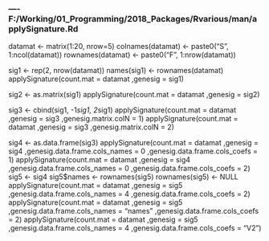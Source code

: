 ### ----  F:/Working/01_Programming/2018_Packages/Rvarious/man/applySignature.Rd 
datamat <- matrix(1:20, nrow=5)
colnames(datamat) <- paste0("S", 1:ncol(datamat))
rownames(datamat) <- paste0("F", 1:nrow(datamat))

sig1 <- rep(2, nrow(datamat))
names(sig1) <- rownames(datamat)
applySignature(count.mat = datamat
			   ,genesig = sig1)


sig2 <- as.matrix(sig1)
applySignature(count.mat = datamat
			   ,genesig = sig2)

sig3 <- cbind(sig1, -1*sig1, 2*sig1)
applySignature(count.mat = datamat
			   ,genesig = sig3
			   ,genesig.matrix.colN = 1)
applySignature(count.mat = datamat
			   ,genesig = sig3
			   ,genesig.matrix.colN = 2)

sig4 <- as.data.frame(sig3)
applySignature(count.mat = datamat
			   ,genesig = sig4
			   ,genesig.data.frame.cols_names = 0
			   ,genesig.data.frame.cols_coefs = 1)
applySignature(count.mat = datamat
			   ,genesig = sig4
			   ,genesig.data.frame.cols_names = 0
			   ,genesig.data.frame.cols_coefs = 2)
sig5 <- sig4
sig5$names <- rownames(sig5)
rownames(sig5) <- NULL
applySignature(count.mat = datamat
			   ,genesig = sig5
			   ,genesig.data.frame.cols_names = 4
			   ,genesig.data.frame.cols_coefs = 2)
applySignature(count.mat = datamat
			   ,genesig = sig5
			   ,genesig.data.frame.cols_names = "names"
			   ,genesig.data.frame.cols_coefs = 2)
applySignature(count.mat = datamat
			   ,genesig = sig5
			   ,genesig.data.frame.cols_names = 4
			   ,genesig.data.frame.cols_coefs = "V2")
